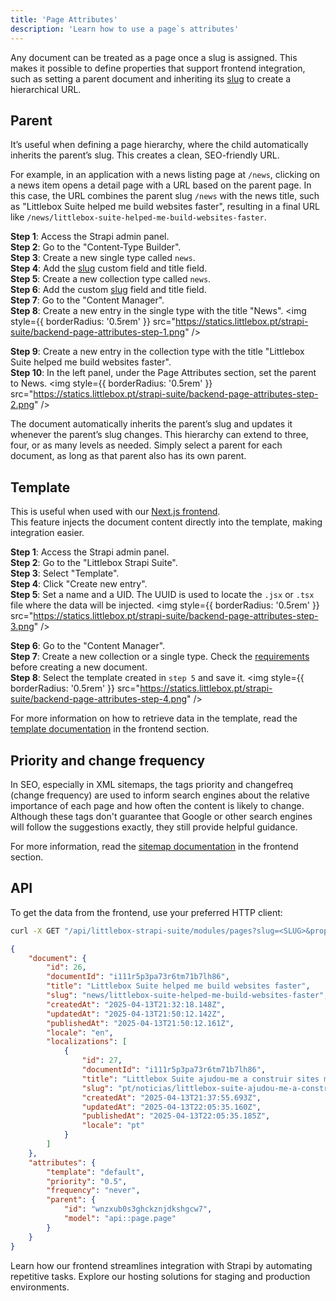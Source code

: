```yaml
---
title: 'Page Attributes'
description: 'Learn how to use a page`s attributes'
---
```


Any document can be treated as a page once a slug is assigned.
This makes it possible to define properties that support frontend integration, such as setting a parent document and 
inheriting its [slug](/backend/guides/slug) to create a hierarchical URL.

## Parent
It’s useful when defining a page hierarchy, where the child automatically inherits the parent’s slug. This creates a clean, SEO-friendly URL.

For example, in an application with a news listing page at `/news`, clicking on a news item opens a detail page with a URL based on the parent page.
In this case, the URL combines the parent slug `/news` with the news title, such as "Littlebox Suite helped me build websites faster", resulting in a final URL like `/news/littlebox-suite-helped-me-build-websites-faster`.

**Step 1**: Access the Strapi admin panel.\
**Step 2**: Go to the "Content-Type Builder".\
**Step 3**: Create a new single type called `news`.\
**Step 4**: Add the [slug](/backend/guides/slug) custom field and title field.\
**Step 5**: Create a new collection type called `news`.\
**Step 6**: Add the custom [slug](/backend/guides/slug) field and title field.\
**Step 7**: Go to the "Content Manager".\
**Step 8**: Create a new entry in the single type with the title "News".
<img
  style={{ borderRadius: '0.5rem' }}
  src="https://statics.littlebox.pt/strapi-suite/backend-page-attributes-step-1.png"
/>

**Step 9**: Create a new entry in the collection type with the title "Littlebox Suite helped me build websites faster".\
**Step 10**: In the left panel, under the Page Attributes section, set the parent to News.
<img
  style={{ borderRadius: '0.5rem' }}
  src="https://statics.littlebox.pt/strapi-suite/backend-page-attributes-step-2.png"
/>

The document automatically inherits the parent’s slug and updates it whenever the parent’s slug changes.
This hierarchy can extend to three, four, or as many levels as needed. Simply select a parent for each document, as long as that parent also has its own parent.

## Template
This is useful when used with our [Next.js frontend](/frontend/introduction).\
This feature injects the document content directly into the template, making integration easier.

**Step 1**: Access the Strapi admin panel.\
**Step 2**: Go to the "Littlebox Strapi Suite".\
**Step 3**: Select "Template".\
**Step 4**: Click "Create new entry".\
**Step 5**: Set a name and a UID. The UUID is used to locate the `.jsx` or `.tsx` file where the data will be injected.
<img
  style={{ borderRadius: '0.5rem' }}
  src="https://statics.littlebox.pt/strapi-suite/backend-page-attributes-step-3.png"
/>

**Step 6**: Go to the "Content Manager".\
**Step 7**: Create a new collection or a single type. Check the [requirements](/backend/installation#add-required-fields) before creating a new document.\
**Step 8**: Select the template created in `step 5` and save it.
<img
  style={{ borderRadius: '0.5rem' }}
  src="https://statics.littlebox.pt/strapi-suite/backend-page-attributes-step-4.png"
/>

For more information on how to retrieve data in the template, read the [template documentation](/frontend/guides/templates) in the frontend section.

## Priority and change frequency
In SEO, especially in XML sitemaps, the tags priority and changefreq (change frequency) are used to inform search engines about the relative importance of each page and how often the content is likely to change.
Although these tags don't guarantee that Google or other search engines will follow the suggestions exactly, they still provide helpful guidance.

For more information, read the [sitemap documentation](/frontend/guides/seo#sitemap) in the frontend section.

## API
To get the data from the frontend, use your preferred HTTP client:
```bash
curl -X GET "/api/littlebox-strapi-suite/modules/pages?slug=<SLUG>&properties=attributes"
```
```json
{
    "document": {
        "id": 26,
        "documentId": "i111r5p3pa73r6tm71b7lh86",
        "title": "Littlebox Suite helped me build websites faster",
        "slug": "news/littlebox-suite-helped-me-build-websites-faster",
        "createdAt": "2025-04-13T21:32:18.148Z",
        "updatedAt": "2025-04-13T21:50:12.142Z",
        "publishedAt": "2025-04-13T21:50:12.161Z",
        "locale": "en",
        "localizations": [
            {
                "id": 27,
                "documentId": "i111r5p3pa73r6tm71b7lh86",
                "title": "Littlebox Suite ajudou-me a construir sites mais rápido",
                "slug": "pt/noticias/littlebox-suite-ajudou-me-a-construir-sites-mais-rapido",
                "createdAt": "2025-04-13T21:37:55.693Z",
                "updatedAt": "2025-04-13T22:05:35.160Z",
                "publishedAt": "2025-04-13T22:05:35.185Z",
                "locale": "pt"
            }
        ]
    },
    "attributes": {
        "template": "default",
        "priority": "0.5",
        "frequency": "never",
        "parent": {
            "id": "wnzxub0s3ghckznjdkshgcw7",
            "model": "api::page.page"
        }
    }
}
```

<CardGroup cols={2}>
  <Card
    title="Frontend"
    icon="code"
    href="/frontend/introduction"
  >
    Learn how our frontend streamlines integration with Strapi by automating repetitive tasks.
  </Card>
  <Card
    title="Hosting"
    icon="code"
    href="/hosting/plans"
  >
    Explore our hosting solutions for staging and production environments.
  </Card>
</CardGroup>